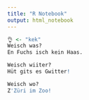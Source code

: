 ---
title: "R Notebook"
output: html_notebook
---


```{r}
👌 <- "kek"
Weisch was?
En Fuchs isch kein Haas.

Weisch wiiter?
Hüt gits es Gwitter!

Weisch wo?
Z'Züri im Zoo!
```
